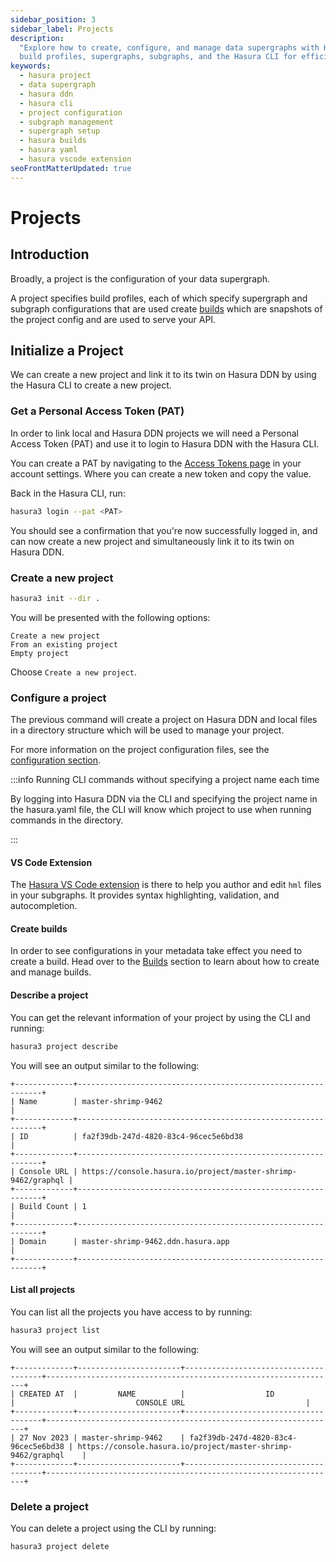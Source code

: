 ```yaml
---
sidebar_position: 3
sidebar_label: Projects
description:
  "Explore how to create, configure, and manage data supergraphs with Hasura DDN. Learn about project initialization,
  build profiles, supergraphs, subgraphs, and the Hasura CLI for efficient project management."
keywords:
  - hasura project
  - data supergraph
  - hasura ddn
  - hasura cli
  - project configuration
  - subgraph management
  - supergraph setup
  - hasura builds
  - hasura yaml
  - hasura vscode extension
seoFrontMatterUpdated: true
---
```


# Projects

## Introduction

Broadly, a project is the configuration of your data supergraph.

A project specifies build profiles, each of which specify supergraph and subgraph configurations that are used create
[builds](/ci-cd/builds.mdx) which are snapshots of the project config and are used to serve your API.

## Initialize a Project

We can create a new project and link it to its twin on Hasura DDN by using the Hasura CLI to create a new project.

### Get a Personal Access Token (PAT)

In order to link local and Hasura DDN projects we will need a Personal Access Token (PAT) and use it to login to Hasura
DDN with the Hasura CLI.

You can create a PAT by navigating to the [Access Tokens page](https://cloud.hasura.io/account-settings/access-tokens)
in your account settings. Where you can create a new token and copy the value.

Back in the Hasura CLI, run:

```bash
hasura3 login --pat <PAT>
```

You should see a confirmation that you're now successfully logged in, and can now create a new project and
simultaneously link it to its twin on Hasura DDN.

### Create a new project

```bash
hasura3 init --dir .
```

You will be presented with the following options:

```
Create a new project
From an existing project
Empty project
```

Choose `Create a new project`.

### Configure a project

The previous command will create a project on Hasura DDN and local files in a directory structure which will be used to
manage your project.

For more information on the project configuration files, see the [configuration section](/ci-cd/config.mdx).

:::info Running CLI commands without specifying a project name each time

By logging into Hasura DDN via the CLI and specifying the project name in the hasura.yaml file, the CLI will know which
project to use when running commands in the directory.

:::

#### VS Code Extension

The
[Hasura VS Code extension](https://marketplace.visualstudio.com/items?itemName=HasuraHQ.hasura&ssr=false#review-details)
is there to help you author and edit `hml` files in your subgraphs. It provides syntax highlighting, validation, and
autocompletion.

#### Create builds

In order to see configurations in your metadata take effect you need to create a build. Head over to the
[Builds](/ci-cd/builds.mdx) section to learn about how to create and manage builds.

#### Describe a project

You can get the relevant information of your project by using the CLI and running:

```bash
hasura3 project describe
```

You will see an output similar to the following:

```text
+-------------+--------------------------------------------------------------+
| Name        | master-shrimp-9462                                           |
+-------------+--------------------------------------------------------------+
| ID          | fa2f39db-247d-4820-83c4-96cec5e6bd38                         |
+-------------+--------------------------------------------------------------+
| Console URL | https://console.hasura.io/project/master-shrimp-9462/graphql |
+-------------+--------------------------------------------------------------+
| Build Count | 1                                                            |
+-------------+--------------------------------------------------------------+
| Domain      | master-shrimp-9462.ddn.hasura.app                            |
+-------------+--------------------------------------------------------------+
```

#### List all projects

You can list all the projects you have access to by running:

```bash
hasura3 project list
```

You will see an output similar to the following:

```text
+-------------+-----------------------+--------------------------------------+-----------------------------------------------------------------+
| CREATED AT  |         NAME          |                  ID                  |                           CONSOLE URL                           |
+-------------+-----------------------+--------------------------------------+-----------------------------------------------------------------+
| 27 Nov 2023 | master-shrimp-9462    | fa2f39db-247d-4820-83c4-96cec5e6bd38 | https://console.hasura.io/project/master-shrimp-9462/graphql    |
+-------------+-----------------------+--------------------------------------+-----------------------------------------------------------------+

```

### Delete a project

You can delete a project using the CLI by running:

```bash
hasura3 project delete
```
